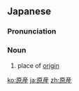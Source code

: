 ==Japanese==
{{ja-kanjitab|げん|さん|yomi=on}}

===Pronunciation===
{{ja-pron|げんさん|y=on}}

===Noun===
{{ja-noun|げんさん}}

# place of [[origin]]

[[ko:原産]]
[[ja:原産]]
[[zh:原産]]